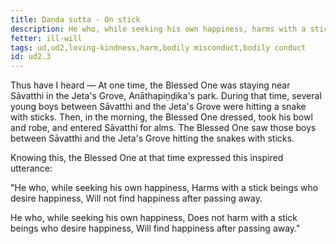 ```yaml
---
title: Daṇḍa sutta - On stick
description: He who, while seeking his own happiness, harms with a stick beings who desire happiness, will not find happiness after passing away.
fetter: ill-will
tags: ud,ud2,loving-kindness,harm,bodily misconduct,bodily conduct
id: ud2.3
---
```


Thus have I heard — At one time, the Blessed One was staying near Sāvatthi in the Jeta's Grove, Anāthapiṇḍika's park. During that time, several young boys between Sāvatthi and the Jeta's Grove were hitting a snake with sticks. Then, in the morning, the Blessed One dressed, took his bowl and robe, and entered Sāvatthi for alms. The Blessed One saw those boys between Sāvatthi and the Jeta's Grove hitting the snakes with sticks.

Knowing this, the Blessed One at that time expressed this inspired utterance:

"He who, while seeking his own happiness,
Harms with a stick beings who desire happiness,
Will not find happiness after passing away.

He who, while seeking his own happiness,
Does not harm with a stick beings who desire happiness,
Will find happiness after passing away."